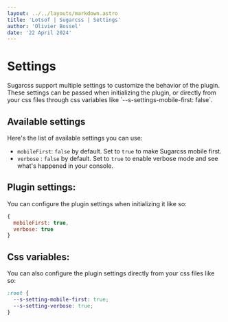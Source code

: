 ```yaml
---
layout: ../../layouts/markdown.astro
title: 'Lotsof | Sugarcss | Settings'
author: 'Olivier Bossel'
date: '22 April 2024'
---
```


# Settings

<div class="typo-lead">
  Sugarcss support multiple settings to customize the behavior of the plugin.
  These settings can be passed when initializing the plugin, or directly from
  your css files through css variables like `--s-settings-mobile-first: false`.
</div>

## Available settings

Here's the list of available settings you can use:

- `mobileFirst`: `false` by default. Set to `true` to make Sugarcss mobile first.
- `verbose` : `false` by default. Set to `true` to enable verbose mode and see what's happened in your console.

## Plugin settings:

You can configure the plugin settings when initializing it like so:

```js
{
  mobileFirst: true,
  verbose: true
}
```

## Css variables:

You can also configure the plugin settings directly from your css files like so:

```css
:root {
  --s-setting-mobile-first: true;
  --s-setting-verbose: true;
}
```
